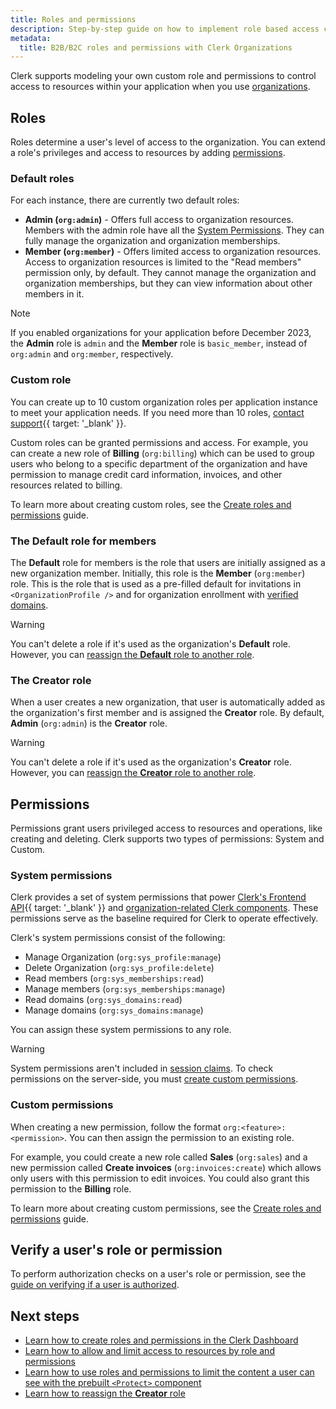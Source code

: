 ```yaml
---
title: Roles and permissions
description: Step-by-step guide on how to implement role based access control (RBAC) in B2C/B2B SaaS apps. You can set as many custom roles, assign privileges and access permissions, all using Clerk Organizations.
metadata:
  title: B2B/B2C roles and permissions with Clerk Organizations
---
```


Clerk supports modeling your own custom role and permissions to control access to resources within your application when you use [organizations](/docs/organizations/overview).

## Roles

Roles determine a user's level of access to the organization. You can extend a role's privileges and access to resources by adding [permissions](#permissions).

### Default roles

For each instance, there are currently two default roles:

- **Admin (`org:admin`)** - Offers full access to organization resources. Members with the admin role have all the [System Permissions](#system-permissions). They can fully manage the organization and organization memberships.
- **Member (`org:member`)** - Offers limited access to organization resources. Access to organization resources is limited to the "Read members" permission only, by default. They cannot manage the organization and organization memberships, but they can view information about other members in it.

> [!NOTE]
> If you enabled organizations for your application before December 2023, the **Admin** role is `admin` and the **Member** role is `basic_member`, instead of `org:admin` and `org:member`, respectively.

### Custom role

You can create up to 10 custom organization roles per application instance to meet your application needs. If you need more than 10 roles, [contact support](/contact/support){{ target: '_blank' }}.

Custom roles can be granted permissions and access. For example, you can create a new role of **Billing** (`org:billing`) which can be used to group users who belong to a specific department of the organization and have permission to manage credit card information, invoices, and other resources related to billing.

To learn more about creating custom roles, see the [Create roles and permissions](/docs/organizations/create-roles-permissions) guide.

### The Default role for members

The **Default** role for members is the role that users are initially assigned as a new organization member. Initially, this role is the **Member** (`org:member`) role. This is the role that is used as a pre-filled default for invitations in `<OrganizationProfile />` and for organization enrollment with [verified domains](/docs/organizations/verified-domains).

> [!WARNING]
> You can't delete a role if it's used as the organization's **Default** role. However, you can [reassign the **Default** role to another role](/docs/organizations/default-role).

### The **Creator** role

When a user creates a new organization, that user is automatically added as the organization's first member and is assigned the **Creator** role. By default, **Admin** (`org:admin`) is the **Creator** role.

> [!WARNING]
> You can't delete a role if it's used as the organization's **Creator** role. However, you can [reassign the **Creator** role to another role](/docs/organizations/creator-role).

## Permissions

Permissions grant users privileged access to resources and operations, like creating and deleting. Clerk supports two types of permissions: System and Custom.

### System permissions

Clerk provides a set of system permissions that power [Clerk's Frontend API](/docs/reference/frontend-api){{ target: '_blank' }} and [organization-related Clerk components](/docs/components/overview). These permissions serve as the baseline required for Clerk to operate effectively.

Clerk's system permissions consist of the following:

- Manage Organization (`org:sys_profile:manage`)
- Delete Organization (`org:sys_profile:delete`)
- Read members (`org:sys_memberships:read`)
- Manage members (`org:sys_memberships:manage`)
- Read domains (`org:sys_domains:read`)
- Manage domains (`org:sys_domains:manage`)

You can assign these system permissions to any role.

> [!WARNING]
> System permissions aren't included in [session claims](/docs/backend-requests/resources/session-tokens#default-claims). To check permissions on the server-side, you must [create custom permissions](/docs/organizations/create-roles-permissions).

### Custom permissions

When creating a new permission, follow the format `org:<feature>:<permission>`. You can then assign the permission to an existing role.

For example, you could create a new role called **Sales** (`org:sales`) and a new permission called **Create invoices** (`org:invoices:create`) which allows only users with this permission to edit invoices. You could also grant this permission to the **Billing** role.

To learn more about creating custom permissions, see the [Create roles and permissions](/docs/organizations/create-roles-permissions) guide.

## Verify a user's role or permission

To perform authorization checks on a user's role or permission, see the [guide on verifying if a user is authorized](/docs/guides/authorization-checks).

## Next steps

- [Learn how to create roles and permissions in the Clerk Dashboard](/docs/organizations/create-roles-permissions)
- [Learn how to allow and limit access to resources by role and permissions](/docs/guides/authorization-checks)
- [Learn how to use roles and permissions to limit the content a user can see with the prebuilt `<Protect>` component](/docs/components/protect)
- [Learn how to reassign the **Creator** role](/docs/organizations/creator-role)
